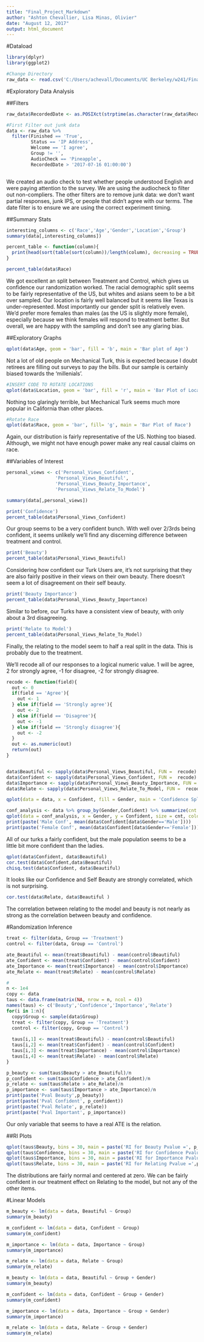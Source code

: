 ---
title: "Final_Project_Markdown"
author: "Ashton Chevallier, Lisa Minas, Olivier"
date: "August 12, 2017"
output: html_document
---


#Dataload
```{r dataload, warning=FALSE, message=FALSE}
library(dplyr)
library(ggplot2)

#Change Directory
raw_data <- read.csv('C:/Users/achevall/Documents/UC Berkeley/w241/Final/BeatuyAd_CausalExperiment/Data/BeautyAds_July 19, 2017_22.18.csv')


```

#Exploratory Data Analysis

##Filters
```{r filter}
raw_data$RecordedDate <- as.POSIXct(strptime(as.character(raw_data$RecordedDate), '%Y-%m-%d %H:%M:%S'))

#First Filter out junk data
data <- raw_data %>% 
  filter(Finished == 'True',
         Status == 'IP Address',
         Welcome == 'I agree', 
         Group != '',
         AudioCheck == 'Pineapple',
         RecordedDate > '2017-07-16 01:00:00')



```
We created an audio check to test whether people understood English and were paying attention to the survey. We are using the audiocheck to filter out non-compliers. The other filters are to remove junk data: we don't want partial responses, junk IPS, or people that didn't agree with our terms. The date filter is to ensure we are using the correct experiment timing.

##Summary Stats
```{r summary}
interesting_columns <- c('Race','Age','Gender','Location','Group')
summary(data[,interesting_columns])

percent_table <- function(column){
  print(head(sort(table(sort(column))/length(column), decreasing = TRUE)))
}

percent_table(data$Race)
```
We got excellent an split between Treatment and Control, which gives us confidence our randomization worked. The racial demographic split seems to be fairly representative of the US, but whites and asians seem to be  a bit over sampled. Our location is fairly well balanced but it seems like Texas is under-represented. Most importantly our gender split is relatively even. We'd prefer more females than males (as the US is slightly more female), especially because we think females will respond to treatment better. But overall, we are happy with the sampling and don't see any glaring bias.

##Exploratory Graphs
```{r age_graphs}

qplot(data$Age, geom = 'bar', fill = 'b', main = 'Bar plot of Age')
```
Not a lot of old people on Mechanical Turk, this is expected because I doubt retirees are filling out surveys to pay the bills. But our sample is certainly biased towards the 'millenials'.
```{r}
#INSERT CODE TO ROTATE LOCATIONS
qplot(data$Location, geom = 'bar', fill = 'r', main = 'Bar Plot of Location')
```
Nothing too glaringly terrible, but Mechanical Turk seems much more popular in California than other places.
```{r}
#Rotate Race
qplot(data$Race, geom = 'bar', fill= 'g', main = 'Bar Plot of Race')
```
Again, our distribution is fairly representative of the US. Nothing too biased. Although, we might not have enough power make any real causal claims on race.

##Variables of Interest
```{r}
personal_views <- c('Personal_Views_Confident',
                  'Personal_Views_Beautiful',
                  'Personal_Views_Beauty_Importance',
                  'Personal_Views_Relate_To_Model')

summary(data[,personal_views])
```

```{r}
print('Confidence')
percent_table(data$Personal_Views_Confident)
```
Our group seems to be a very confident bunch. With well over 2/3rds being confident, it seems unlikely we'll find any discerning difference between treatment and control.
```{r} 
print('Beauty')
percent_table(data$Personal_Views_Beautiful)
```
Considering how confident our Turk Users are, it's not surprising that they are also fairly positive in their views on their own beauty. There doesn't seem a lot of disagreement on their self beauty.
```{r}
print('Beauty Importance')
percent_table(data$Personal_Views_Beauty_Importance)
```
Similar to before, our Turks have a consistent view of beauty, with only about a 3rd disagreeing.
```{r}
print('Relate to Model')
percent_table(data$Personal_Views_Relate_To_Model)
```
Finally, the relating to the model seem to half a real split in the data. This is probably due to the treatment. 

We'll recode all of our responses to a logical numeric value. 1 will be agree, 2 for strongly agree, -1 for disagree, -2 for strongly disagree.
```{r clean}
recode <- function(field){
  out <- 0
  if(field == 'Agree'){
    out <- 1
  } else if(field == 'Strongly agree'){
    out <- 2
  } else if(field == 'Disagree'){
    out <- -1
  } else if(field == 'Strongly disagree'){
    out <- -2
  }
  out <- as.numeric(out)
  return(out)
}


data$Beautiful <- sapply(data$Personal_Views_Beautiful, FUN =  recode)
data$Confident <- sapply(data$Personal_Views_Confident, FUN =  recode)
data$Importance <- sapply(data$Personal_Views_Beauty_Importance, FUN =  recode)
data$Relate <- sapply(data$Personal_Views_Relate_To_Model, FUN =  recode)
```

```{r}
qplot(data = data, x = Confident, fill = Gender, main = 'Confidence Split by Gender' )

conf_analysis <- data %>% group_by(Gender,Confident) %>% summarize(cnt = n())
qplot(data = conf_analysis, x = Gender, y = Confident, size = cnt, color = cnt)
print(paste('Male Conf', mean(data$Confident[data$Gender=='Male'])))
print(paste('Female Conf', mean(data$Confident[data$Gender=='Female'])))
```

All of our turks a fairly confident, but the male population seems to be a little bit more confident than the ladies.

```{r, warning = FALSE}
qplot(data$Confident, data$Beautiful)
cor.test(data$Confident,data$Beautiful)
chisq.test(data$Confident, data$Beautiful)
```
It looks like our Confidence and Self Beauty are strongly correlated, which is not surprising.
```{r}
cor.test(data$Relate, data$Beautiful )

```

The correlation between relating to the model and beauty is not nearly as strong as the correlation between beauty and confidence.

#Randomization Inference
```{r RI1}
treat <- filter(data, Group == 'Treatment')
control <- filter(data, Group == 'Control')

ate_Beautiful <- mean(treat$Beautiful) - mean(control$Beautiful)
ate_Confident <- mean(treat$Confident) - mean(control$Confident)
ate_Importance <- mean(treat$Importance) - mean(control$Importance)
ate_Relate <- mean(treat$Relate) - mean(control$Relate)

#
n <- 1e4
copy <- data
taus <- data.frame(matrix(NA, nrow = n, ncol = 4))
names(taus) <- c('Beauty','Confidence','Importance','Relate')
for(i in 1:n){
  copy$Group <- sample(data$Group)
  treat <- filter(copy, Group == 'Treatment')
  control <- filter(copy, Group == 'Control')
  
  taus[i,1] <- mean(treat$Beautiful) - mean(control$Beautiful)
  taus[i,2] <- mean(treat$Confident) - mean(control$Confident)
  taus[i,3] <- mean(treat$Importance) - mean(control$Importance)
  taus[i,4] <- mean(treat$Relate) - mean(control$Relate)
}

p_beauty <- sum(taus$Beauty > ate_Beautiful)/n
p_confident <- sum(taus$Confidence > ate_Confident)/n
p_relate <- sum(taus$Relate > ate_Relate)/n
p_importance <- sum(taus$Importance > ate_Importance)/n
print(paste('Pval Beauty',p_beauty))
print(paste('Pval Confident', p_confident))
print(paste('Pval Relate', p_relate))
print(paste('Pval Important', p_importance))
```

Our only variable that seems to have a real ATE is the relation.

##RI Plots
```{r rIplots}
qplot(taus$Beauty, bins = 30, main = paste('RI for Beauty Pvalue =', p_beauty)) + geom_vline(xintercept = ate_Beautiful)
qplot(taus$Confidence, bins = 30, main = paste('RI for Confidence Pvalue =',p_confident)) + geom_vline(xintercept = ate_Confident)
qplot(taus$Importance, bins = 30, main = paste('RI for Importance Pvalue =',p_importance)) + geom_vline(xintercept = ate_Importance)
qplot(taus$Relate, bins = 30, main = paste('RI for Relating Pvalue =',p_relate)) + geom_vline(xintercept = ate_Relate)

```

The distributions are fairly normal and centered at zero. We can be fairly confident in our treatment effect on Relating to the model, but not any of the other items.

#Linear Models

```{r lmbeauty}

m_beauty <- lm(data = data, Beautiful ~ Group)
summary(m_beauty)
```

```{r}
m_confident <- lm(data = data, Confident ~ Group)
summary(m_confident)
```

```{r}
m_importance <- lm(data = data, Importance ~ Group)
summary(m_importance)
```

```{r}
m_relate <- lm(data = data, Relate ~ Group)
summary(m_relate)
```

```{r}
m_beauty <- lm(data = data, Beautiful ~ Group + Gender)
summary(m_beauty)
````

```{r}
m_confident <- lm(data = data, Confident ~ Group + Gender)
summary(m_confident)
````

```{r}
m_importance <- lm(data = data, Importance ~ Group + Gender)
summary(m_importance)
```

```{r}
m_relate <- lm(data = data, Relate ~ Group + Gender)
summary(m_relate)

```


```{r}

```